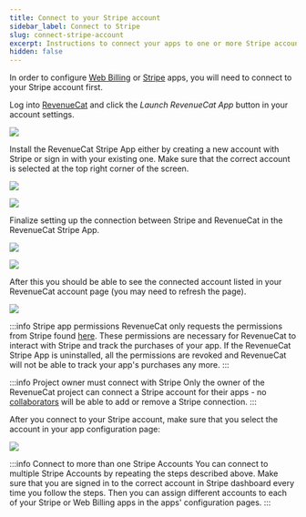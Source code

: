 ```yaml
---
title: Connect to your Stripe account
sidebar_label: Connect to Stripe
slug: connect-stripe-account
excerpt: Instructions to connect your apps to one or more Stripe accounts
hidden: false
---
```


In order to configure [Web Billing](/web/web-billing) or [Stripe](/web/stripe) apps, you will need to connect to your Stripe account first.

Log into [RevenueCat](https://app.revenuecat.com/settings/account) and click the _Launch RevenueCat App_ button in your account settings.

![](/images/connect-stripe-account/dev-account-link-stripe-app.png)

Install the RevenueCat Stripe App either by creating a new account with Stripe or sign in with your existing one. Make sure that the correct account is selected at the top right corner of the screen.

![](/images/connect-stripe-account/stripe-account-selection.png)

![](/images/connect-stripe-account/stripe-app-install.png)

Finalize setting up the connection between Stripe and RevenueCat in the RevenueCat Stripe App.

![](/images/connect-stripe-account/stripe-app-settings.png)

![](/images/connect-stripe-account/stripe-app-sign-in-to-rc.png)

After this you should be able to see the connected account listed in your RevenueCat account page (you may need to refresh the page).

![](/images/connect-stripe-account/stripe-account-connected.png)

:::info Stripe app permissions
RevenueCat only requests the permissions from Stripe found [here](https://marketplace.stripe.com/apps/revenuecat). These permissions are necessary for RevenueCat to interact with Stripe and track the purchases of your app. If the RevenueCat Stripe App is uninstalled, all the permissions are revoked and RevenueCat will not be able to track your app's purchases any more.
:::

:::info Project owner must connect with Stripe
Only the owner of the RevenueCat project can connect a Stripe account for their apps - no [collaborators](/projects/collaborators) will be able to add or remove a Stripe connection.
:::

After you connect to your Stripe account, make sure that you select the account in your app configuration page:

![](/images/connect-stripe-account/configure-stripe-account-in-app-config.png)

:::info Connect to more than one Stripe Accounts
You can connect to multiple Stripe Accounts by repeating the steps described above. Make sure that you are signed in to the correct account in Stripe dashboard every time you follow the steps. Then you can assign different accounts to each of your Stripe or Web Billing apps in the apps' configuration pages.
:::

